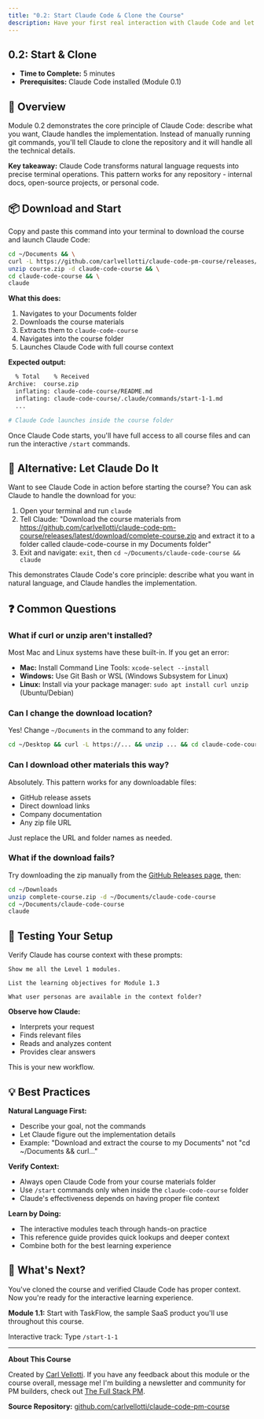 ```yaml
---
title: "0.2: Start Claude Code & Clone the Course"
description: Have your first real interaction with Claude Code and let it set up your learning environment
---
```


## 0.2: Start & Clone

 - **Time to Complete:** 5 minutes
 - **Prerequisites:** Claude Code installed (Module 0.1)

## 📖 Overview

Module 0.2 demonstrates the core principle of Claude Code: describe what you want, Claude handles the implementation. Instead of manually running git commands, you'll tell Claude to clone the repository and it will handle all the technical details.

**Key takeaway:** Claude Code transforms natural language requests into precise terminal operations. This pattern works for any repository - internal docs, open-source projects, or personal code.


## 📦 Download and Start

Copy and paste this command into your terminal to download the course and launch Claude Code:

```bash
cd ~/Documents && \
curl -L https://github.com/carlvellotti/claude-code-pm-course/releases/latest/download/complete-course.zip -o course.zip && \
unzip course.zip -d claude-code-course && \
cd claude-code-course && \
claude
```

**What this does:**
1. Navigates to your Documents folder
2. Downloads the course materials
3. Extracts them to `claude-code-course`
4. Navigates into the course folder
5. Launches Claude Code with full course context

**Expected output:**

```bash
  % Total    % Received
Archive:  course.zip
  inflating: claude-code-course/README.md
  inflating: claude-code-course/.claude/commands/start-1-1.md
  ...

# Claude Code launches inside the course folder
```

Once Claude Code starts, you'll have full access to all course files and can run the interactive `/start` commands.


## 🎯 Alternative: Let Claude Do It

Want to see Claude Code in action before starting the course? You can ask Claude to handle the download for you:

1. Open your terminal and run `claude`
2. Tell Claude: "Download the course materials from https://github.com/carlvellotti/claude-code-pm-course/releases/latest/download/complete-course.zip and extract it to a folder called claude-code-course in my Documents folder"
3. Exit and navigate: `exit`, then `cd ~/Documents/claude-code-course && claude`

This demonstrates Claude Code's core principle: describe what you want in natural language, and Claude handles the implementation.


## ❓ Common Questions

### What if curl or unzip aren't installed?

Most Mac and Linux systems have these built-in. If you get an error:
- **Mac:** Install Command Line Tools: `xcode-select --install`
- **Windows:** Use Git Bash or WSL (Windows Subsystem for Linux)
- **Linux:** Install via your package manager: `sudo apt install curl unzip` (Ubuntu/Debian)

### Can I change the download location?

Yes! Change `~/Documents` in the command to any folder:
```bash
cd ~/Desktop && curl -L https://... && unzip ... && cd claude-code-course && claude
```

### Can I download other materials this way?

Absolutely. This pattern works for any downloadable files:
- GitHub release assets
- Direct download links
- Company documentation
- Any zip file URL

Just replace the URL and folder names as needed.

### What if the download fails?

Try downloading the zip manually from the [GitHub Releases page](https://github.com/carlvellotti/claude-code-pm-course/releases/latest), then:
```bash
cd ~/Downloads
unzip complete-course.zip -d ~/Documents/claude-code-course
cd ~/Documents/claude-code-course
claude
```


## 🧪 Testing Your Setup

Verify Claude has course context with these prompts:

```
Show me all the Level 1 modules.
```

```
List the learning objectives for Module 1.3
```

```
What user personas are available in the context folder?
```

**Observe how Claude:**
- Interprets your request
- Finds relevant files
- Reads and analyzes content
- Provides clear answers

This is your new workflow.


## 💡 Best Practices

**Natural Language First:**
- Describe your goal, not the commands
- Let Claude figure out the implementation details
- Example: "Download and extract the course to my Documents" not "cd ~/Documents && curl..."

**Verify Context:**
- Always open Claude Code from your course materials folder
- Use `/start` commands only when inside the `claude-code-course` folder
- Claude's effectiveness depends on having proper file context

**Learn by Doing:**
- The interactive modules teach through hands-on practice
- This reference guide provides quick lookups and deeper context
- Combine both for the best learning experience


## 🚀 What's Next?

You've cloned the course and verified Claude Code has proper context. Now you're ready for the interactive learning experience.

**Module 1.1:** Start with TaskFlow, the sample SaaS product you'll use throughout this course.

Interactive track: Type `/start-1-1`


---

**About This Course**

Created by [Carl Vellotti](https://www.linkedin.com/in/carlvellotti/). If you have any feedback about this module or the course overall, message me! I'm building a newsletter and community for PM builders, check out [The Full Stack PM](https://fullstack-pm.com/subscribe).

**Source Repository:** [github.com/carlvellotti/claude-code-pm-course](https://github.com/carlvellotti/claude-code-pm-course)
